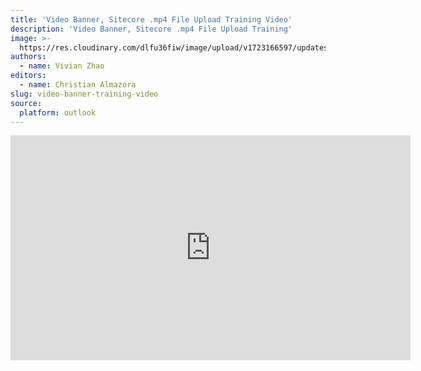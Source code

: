 ```yaml
---
title: 'Video Banner, Sitecore .mp4 File Upload Training Video'
description: 'Video Banner, Sitecore .mp4 File Upload Training'
image: >-
  https://res.cloudinary.com/dlfu36fiw/image/upload/v1723166597/updates/video-banner-mp4-upload/headlineimg_wo8814.jpg
authors:
  - name: Vivian Zhao
editors:
  - name: Christian Almazora
slug: video-banner-training-video
source:
  platform: outlook
---
```


<p>
  <div className="max-w-screen overflow-auto flex justify-center">
    <iframe src="https://roardigitalus-my.sharepoint.com/personal/vivian_zhao_betmgm_com/_layouts/15/embed.aspx?UniqueId=40c3a8ef-17cb-4939-8308-ca18c2bd137b&embed=%7B%22ust%22%3Atrue%2C%22hv%22%3A%22CopyEmbedCode%22%7D&referrer=StreamWebApp&referrerScenario=EmbedDialog.Create" width="640" height="360" frameborder="0" scrolling="no" allowfullscreen title="Video Banner, Sitecore .mp4 File Upload Training-20240808_140237-Meeting Recording.mp4" />
  </div>
</p>

The US Team has provided a Training Video on uploading the Video Banner mp4 in the Sitecore for future Video Banner Tickets.

Document page can be found [here](https://betmgm-cms-docs.netlify.app/docs/builds/assets-uploading#uploading-mp4-file-for-video-banner).
